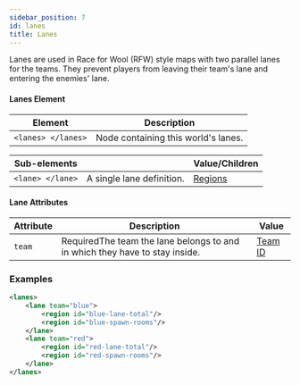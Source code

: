 ```yaml
---
sidebar_position: 7
id: lanes
title: Lanes
---
```


Lanes are used in Race for Wool (RFW) style maps with two parallel lanes for the teams. 
They prevent players from leaving their team's lane and entering the enemies' lane.

#### Lanes Element

| Element | Description |
|---|---|
| `<lanes> </lanes>` | Node containing this world's lanes. |

| Sub-elements || Value/Children |
|---|---|---|
| `<lane> </lane>` | A single lane definition. | [Regions](/docs/modules/mechanics/regions) |

#### Lane Attributes

| Attribute | Description | Value |
|---|---|---|
| `team` | <span className="badge badge--danger">Required</span>The team the lane belongs to and in which they have to stay inside. | [Team ID](/docs/modules/format/teams) |

### Examples

```xml
<lanes>
    <lane team="blue">
        <region id="blue-lane-total"/>
        <region id="blue-spawn-rooms"/>
    </lane>
    <lane team="red">
        <region id="red-lane-total"/>
        <region id="red-spawn-rooms"/>
    </lane>
</lanes>
```
